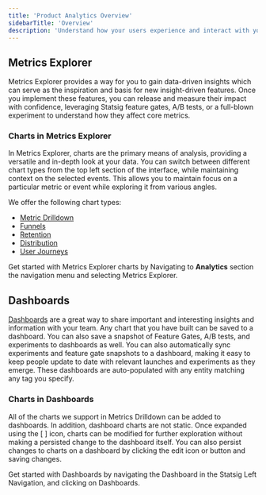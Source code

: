 ```yaml
---
title: 'Product Analytics Overview'
sidebarTitle: 'Overview'
description: 'Understand how your users experience and interact with your product through the analysis of product data'
---
```


## Metrics Explorer

Metrics Explorer provides a way for you to gain data-driven insights which can serve as the inspiration and basis for new insight-driven features. Once you implement these features, you can release and measure their impact with confidence, leveraging Statsig feature gates, A/B tests, or a full-blown experiment to understand how they affect core metrics.

### Charts in Metrics Explorer

In Metrics Explorer, charts are the primary means of analysis, providing a versatile and in-depth look at your data. You can switch between different chart types from the top left section of the interface, while maintaining context on the selected events. This allows you to maintain focus on a particular metric or event while exploring it from various angles.

We offer the following chart types: 

- [Metric Drilldown](/product-analytics/drilldown)
- [Funnels](/product-analytics/funnels)
- [Retention](/product-analytics/retention)
- [Distribution](/product-analytics/distribution)
- [User Journeys](/product-analytics/user-journeys)

Get started with Metrics Explorer charts by Navigating to **Analytics** section the navigation menu and selecting Metrics Explorer. 

## Dashboards

[Dashboards](/product-analytics/dashboards) are a great way to share important and interesting insights and information with your team. Any chart that you have built can be saved to a dashboard. You can also save a snapshot of Feature Gates, A/B tests, and experiments to dashboards as well. You can also automatically sync experiments and feature gate snapshots to a dashboard, making it easy to keep people update to date with relevant launches and experiments as they emerge. These dashboards are auto-populated with any entity matching any tag you specify.  

### Charts in Dashboards

All of the charts we support in Metrics Drilldown can be added to dashboards. In addition, dashboard charts are not static. Once expanded using the [ ] icon, charts can be modified for further exploration without making a persisted change to the dashboard itself. You can also persist changes to charts on a dashboard by clicking the edit icon or button and saving changes. 

Get started with Dashboards by navigating the Dashboard in the Statsig Left Navigation, and clicking on Dashboards.